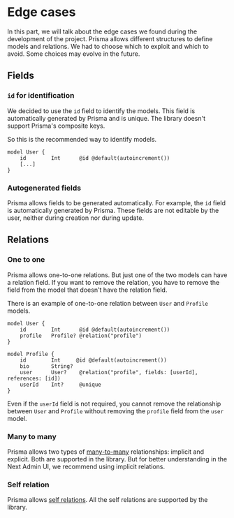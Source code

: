# Edge cases

In this part, we will talk about the edge cases we found during the development of the project. Prisma allows different structures to define models and relations.
We had to choose which to exploit and which to avoid. Some choices may evolve in the future.

## Fields

### `id` for identification

We decided to use the `id` field to identify the models. This field is automatically generated by Prisma and is unique. The library doesn't support Prisma's composite keys.

So this is the recommended way to identify models.

```prisma
model User {
    id        Int      @id @default(autoincrement())
    [...]
}
```

### Autogenerated fields

Prisma allows fields to be generated automatically. For example, the `id` field is automatically generated by Prisma. These fields are not editable by the user, neither during creation nor during update.


## Relations

### One to one

Prisma allows one-to-one relations. But just one of the two models can have a relation field. If you want to remove the relation, you have to remove the field from the model that doesn't have the relation field.

There is an example of one-to-one relation between `User` and `Profile` models.

```prisma
model User {
    id        Int      @id @default(autoincrement())
    profile   Profile? @relation("profile")
}

model Profile {
    id        Int     @id @default(autoincrement())
    bio       String?
    user      User?    @relation("profile", fields: [userId], references: [id])
    userId    Int?     @unique
}
```

Even if the `userId` field is not required, you cannot remove the relationship between `User` and `Profile` without removing the `profile` field from the `user` model.

### Many to many

Prisma allows two types of [many-to-many](https://www.prisma.io/docs/concepts/components/prisma-schema/relations/many-to-many-relations) relationships: implicit and explicit. Both are supported in the library. But for better understanding in the Next Admin UI, we recommend using implicit relations.

### Self relation

Prisma allows [self relations](https://www.prisma.io/docs/concepts/components/prisma-schema/relations/self-relations). All the self relations are supported by the library.